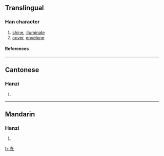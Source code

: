 {{see|燾}}

==Translingual==
===Han character===
{{Han char|rn=86|rad=火|as=07|sn=11|four=|canj=手戈火 (QIF), X手戈火 (XQIF)}}
# [[shine]], [[illuminate]]
# [[cover]], [[envelope]]
====References====
{{Han ref|kx=0673.111|hdz=32206.130|uh=7118|ud=28952}}

----
==Cantonese==
===Hanzi===
{{yue-hanzi|jyut=|y=dou6, tou4}}
# {{defn|Cantonese}}

----
==Mandarin==
===Hanzi===
{{cmn-hanzi|tra=燾|pin=[[chóu]] (chou2)|wg=ch'ou<sup>2</sup>}}
# {{defn|Mandarin}}

[[fr:焘]]